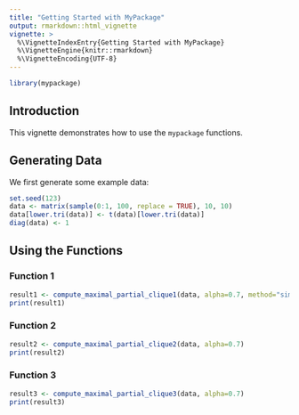 ```yaml
---
title: "Getting Started with MyPackage"
output: rmarkdown::html_vignette
vignette: >
  %\VignetteIndexEntry{Getting Started with MyPackage}
  %\VignetteEngine{knitr::rmarkdown}
  %\VignetteEncoding{UTF-8}
---
```


```r
library(mypackage)
```

## Introduction

This vignette demonstrates how to use the `mypackage` functions.

## Generating Data

We first generate some example data:

```r
set.seed(123)
data <- matrix(sample(0:1, 100, replace = TRUE), 10, 10)
data[lower.tri(data)] <- t(data)[lower.tri(data)]
diag(data) <- 1
```

## Using the Functions

### Function 1

```r
result1 <- compute_maximal_partial_clique1(data, alpha=0.7, method="simple")
print(result1)
```

### Function 2

```r
result2 <- compute_maximal_partial_clique2(data, alpha=0.7)
print(result2)
```

### Function 3

```r
result3 <- compute_maximal_partial_clique3(data, alpha=0.7)
print(result3)
```
